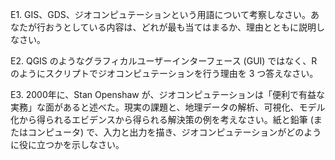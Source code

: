 
E1. GIS\index{GIS}、GDS、ジオコンピュテーションという用語について考察しなさい。あなたが行おうとしている内容は、どれが最も当てはまるか、理由とともに説明しなさい。

E2. QGIS\index{QGIS} のようなグラフィカルユーザーインターフェース (GUI) ではなく、R のようにスクリプトでジオコンピュテーションを行う理由を 3 つ答えなさい。

E3. 2000年に、Stan Openshaw が、ジオコンピュテーションは「便利で有益な実務」な面があると述べた。現実の課題と、地理データの解析、可視化、モデル化から得られるエビデンスから得られる解決策の例を考えなさい。紙と鉛筆 (またはコンピュータ) で、入力と出力を描き、ジオコンピュテーションがどのように役に立つかを示しなさい。

<!--toDo: rl -->
<!--add solutions!-->